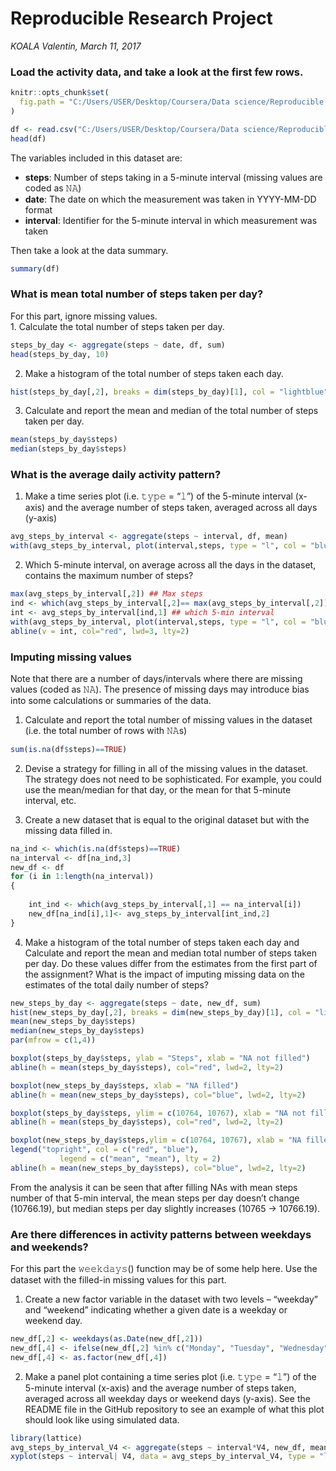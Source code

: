 Reproducible Research Project
============================================
*KOALA Valentin, March 11, 2017*

### Load the activity data, and take a look at the first few rows.

```{r opts, echo = FALSE}
knitr::opts_chunk$set(
  fig.path = "C:/Users/USER/Desktop/Coursera/Data science/Reproducible Research/Week 2/ReproducibleResearch_w2/figures"
)
```
```{r}
df <- read.csv("C:/Users/USER/Desktop/Coursera/Data science/Reproducible Research/Week 2/ReproducibleResearch_w2/activity.csv")
head(df)
```

The variables included in this dataset are:  

- **steps**: Number of steps taking in a 5-minute interval (missing values are coded as 𝙽𝙰)  
- **date**: The date on which the measurement was taken in YYYY-MM-DD format  
- **interval**: Identifier for the 5-minute interval in which measurement was taken

Then take a look at the data summary.
```{r}
summary(df)
```

### What is mean total number of steps taken per day?

For this part, ignore missing values.  
1. Calculate the total number of steps taken per day.

```{r}
steps_by_day <- aggregate(steps ~ date, df, sum)
head(steps_by_day, 10)
```

2. Make a histogram of the total number of steps taken each day.

```{r}
hist(steps_by_day[,2], breaks = dim(steps_by_day)[1], col = "lightblue", border = "pink", main = "Total steps taken each day", xlab = "Number of steps")
```

3. Calculate and report the mean and median of the total number of steps taken per day.

```{r}
mean(steps_by_day$steps)
median(steps_by_day$steps)
```

### What is the average daily activity pattern?

1. Make a time series plot (i.e. 𝚝𝚢𝚙𝚎 = "𝚕") of the 5-minute interval (x-axis) and the average number of steps taken, averaged across all days (y-axis)

```{r}
avg_steps_by_interval <- aggregate(steps ~ interval, df, mean)
with(avg_steps_by_interval, plot(interval,steps, type = "l", col = "blue", main = "Average steps across days"))
```

2. Which 5-minute interval, on average across all the days in the dataset, contains the maximum number of steps?

```{r}
max(avg_steps_by_interval[,2]) ## Max steps
ind <- which(avg_steps_by_interval[,2]== max(avg_steps_by_interval[,2])) 
int <- avg_steps_by_interval[ind,1] ## which 5-min interval
with(avg_steps_by_interval, plot(interval,steps, type = "l", col = "blue", main = "Max steps interval"))
abline(v = int, col="red", lwd=3, lty=2)
```

### Imputing missing values

Note that there are a number of days/intervals where there are missing values (coded as 𝙽𝙰). The presence of missing days may introduce bias into some calculations or summaries of the data.

1. Calculate and report the total number of missing values in the dataset (i.e. the total number of rows with 𝙽𝙰s)

```{r}
sum(is.na(df$steps)==TRUE)

```

2. Devise a strategy for filling in all of the missing values in the dataset. The strategy does not need to be sophisticated. For example, you could use the mean/median for that day, or the mean for that 5-minute interval, etc.  


3. Create a new dataset that is equal to the original dataset but with the missing data filled in.  

```{r}
na_ind <- which(is.na(df$steps)==TRUE)
na_interval <- df[na_ind,3]
new_df <- df
for (i in 1:length(na_interval))
{
    
    int_ind <- which(avg_steps_by_interval[,1] == na_interval[i])
    new_df[na_ind[i],1]<- avg_steps_by_interval[int_ind,2]
}
```

4. Make a histogram of the total number of steps taken each day and Calculate and report the mean and median total number of steps taken per day. Do these values differ from the estimates from the first part of the assignment? What is the impact of imputing missing data on the estimates of the total daily number of steps?
```{r}
new_steps_by_day <- aggregate(steps ~ date, new_df, sum)
hist(new_steps_by_day[,2], breaks = dim(new_steps_by_day)[1], col = "lightblue", border = "pink", main = "Total steps taken each day", xlab = "Number of steps")
mean(new_steps_by_day$steps)
median(new_steps_by_day$steps)
par(mfrow = c(1,4))

boxplot(steps_by_day$steps, ylab = "Steps", xlab = "NA not filled")
abline(h = mean(steps_by_day$steps), col="red", lwd=2, lty=2)

boxplot(new_steps_by_day$steps, xlab = "NA filled")
abline(h = mean(new_steps_by_day$steps), col="blue", lwd=2, lty=2)

boxplot(steps_by_day$steps, ylim = c(10764, 10767), xlab = "NA not filled")
abline(h = mean(steps_by_day$steps), col="red", lwd=2, lty=2)

boxplot(new_steps_by_day$steps,ylim = c(10764, 10767), xlab = "NA filled")
legend("topright", col = c("red", "blue"), 
           legend = c("mean", "mean"), lty = 2)
abline(h = mean(new_steps_by_day$steps), col="blue", lwd=2, lty=2)
```

From the analysis it can be seen that after filling NAs with mean steps number of that 5-min interval, the mean steps per day doesn't change (10766.19), but median steps per day slightly increases (10765 -> 10766.19).  

### Are there differences in activity patterns between weekdays and weekends?

For this part the 𝚠𝚎𝚎𝚔𝚍𝚊𝚢𝚜() function may be of some help here. Use the dataset with the filled-in missing values for this part.

1. Create a new factor variable in the dataset with two levels – “weekday” and “weekend” indicating whether a given date is a weekday or weekend day.    

```{r}
new_df[,2] <- weekdays(as.Date(new_df[,2]))
new_df[,4] <- ifelse(new_df[,2] %in% c("Monday", "Tuesday", "Wednesday", "Thursday", "Friday"), "Weekday", "Weekend")
new_df[,4] <- as.factor(new_df[,4])
```
  
2. Make a panel plot containing a time series plot (i.e. 𝚝𝚢𝚙𝚎 = "𝚕") of the 5-minute interval (x-axis) and the average number of steps taken, averaged across all weekday days or weekend days (y-axis). See the README file in the GitHub repository to see an example of what this plot should look like using simulated data.  

```{r}
library(lattice)
avg_steps_by_interval_V4 <- aggregate(steps ~ interval*V4, new_df, mean)
xyplot(steps ~ interval| V4, data = avg_steps_by_interval_V4, type = "l", col = "blue", xlab = "Interval", ylab = "Number of steps")
```





